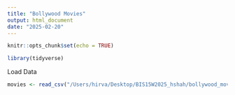 ```yaml
---
title: "Bollywood Movies"
output: html_document
date: "2025-02-20"
---
```


```r
knitr::opts_chunk$set(echo = TRUE)
```

```r
library(tidyverse)
```


Load Data
```r
movies <- read_csv("/Users/hirva/Desktop/BIS15W2025_hshah/bollywood_movies_data/movies.csv")
```


